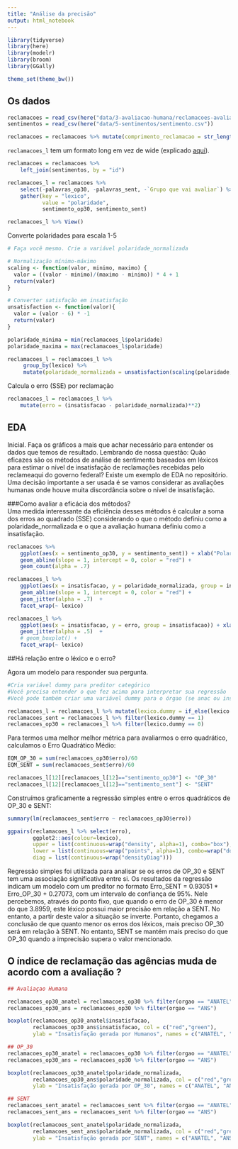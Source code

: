 ```yaml
---
title: "Análise da precisão"
output: html_notebook
---
```


```r
library(tidyverse)
library(here)
library(modelr)
library(broom)
library(GGally)

theme_set(theme_bw())
```

## Os dados

```r

reclamacoes = read_csv(here("data/3-avaliacao-humana/reclamacoes-avaliadas-20190515.csv"))
sentimentos = read_csv(here("data/5-sentimentos/sentimento.csv"))

reclamacoes = reclamacoes %>% mutate(comprimento_reclamacao = str_length(texto))
```

`reclamacoes_l` tem um formato long em vez de wide (explicado [aqui](https://sejdemyr.github.io/r-tutorials/basics/wide-and-long/)).

```r
reclamacoes = reclamacoes %>% 
    left_join(sentimentos, by = "id")

reclamacoes_l = reclamacoes %>%  
    select(-palavras_op30, -palavras_sent, -`Grupo que vai avaliar`) %>% 
    gather(key = "lexico", 
           value = "polaridade", 
           sentimento_op30, sentimento_sent)

reclamacoes_l %>% View()

```

Converte polaridades para escala 1-5

```r

# Faça você mesmo. Crie a variável polaridade_normalizada

# Normalização mínimo-máximo
scaling <- function(valor, minimo, maximo) {
  valor = ((valor - minimo)/(maximo - minimo)) * 4 + 1
  return(valor)
}

# Converter satisfação em insatisfação
unsatisfaction <- function(valor){
  valor = (valor - 6) * -1                              
  return(valor)
}

polaridade_minima = min(reclamacoes_l$polaridade)
polaridade_maxima = max(reclamacoes_l$polaridade)

reclamacoes_l = reclamacoes_l %>% 
     group_by(lexico) %>% 
     mutate(polaridade_normalizada = unsatisfaction(scaling(polaridade, polaridade_minima, polaridade_maxima)))

```

Calcula o erro (SSE) por reclamação

```r
reclamacoes_l = reclamacoes_l %>% 
    mutate(erro = (insatisfacao - polaridade_normalizada)**2)
```


## EDA

Inicial. Faça os gráficos a mais que achar necessário para entender os dados que temos de resultado. Lembrando de nossa questão: Quão eficazes são os métodos de análise de sentimento baseados em léxicos para estimar o nível de insatisfação de reclamações recebidas pelo reclameaqui do governo federal? Existe um exemplo de EDA no repositório. Uma decisão importante a ser usada é se vamos considerar as avaliações humanas onde houve muita discordância sobre o nível de insatisfação.

###Como avaliar a eficácia dos métodos?  
Uma medida interessante da eficiência desses métodos é calcular a soma dos erros ao quadrado (SSE) considerando o que o método definiu como a polaridade_normalizada e o que a avaliação humana definiu como a insatisfação.

```r
reclamacoes %>% 
    ggplot(aes(x = sentimento_op30, y = sentimento_sent)) + xlab("Polaridade Acumulada de OP_30") + ylab("Polaridade Acumulada de SENT") +
    geom_abline(slope = 1, intercept = 0, color = "red") + 
    geom_count(alpha = .7) 
```

```r
reclamacoes_l %>% 
    ggplot(aes(x = insatisfacao, y = polaridade_normalizada, group = insatisfacao)) + xlab("Polaridade da Avaliaçao Humana") + ylab("Polaridade dos Léxicos") +
    geom_abline(slope = 1, intercept = 0, color = "red") + 
    geom_jitter(alpha = .7)  + 
    facet_wrap(~ lexico)

reclamacoes_l %>% 
    ggplot(aes(x = insatisfacao, y = erro, group = insatisfacao)) + xlab("Polaridade da Avaliação Humana") + ylab("Erro Quadrático") +
    geom_jitter(alpha = .5)  +
    # geom_boxplot() + 
    facet_wrap(~ lexico)
```
##Há relação entre o léxico e o erro?

Agora um modelo para responder sua pergunta.

```r
#Cria variável dummy para preditor categórico
#Você precisa entender o que fez acima para interpretar sua regressão
#Você pode também criar uma variável dummy para o órgao (se anac ou inss)

reclamacoes_l = reclamacoes_l %>% mutate(lexico.dummy = if_else(lexico == "sentimento_sent", 1, 0))
reclamacoes_sent = reclamacoes_l %>% filter(lexico.dummy == 1)
reclamacoes_op30 = reclamacoes_l %>% filter(lexico.dummy == 0)
```

Para termos uma melhor melhor métrica para avaliarmos o erro quadrático, calculamos o Erro Quadrático Médio:

```r

EQM_OP_30 = sum(reclamacoes_op30$erro)/60
EQM_SENT = sum(reclamacoes_sent$erro)/60

reclamacoes_l[12][reclamacoes_l[12]=="sentimento_op30"] <- "OP_30"
reclamacoes_l[12][reclamacoes_l[12]=="sentimento_sent"] <- "SENT"

```

Construímos graficamente a regressão simples entre o erros quadráticos de OP_30 e SENT:

```r

summary(lm(reclamacoes_sent$erro ~ reclamacoes_op30$erro))

ggpairs(reclamacoes_l %>% select(erro), 
        ggplot2::aes(colour=lexico), 
        upper = list(continuous=wrap("density", alpha=1), combo="box"),
        lower = list(continuous=wrap("points", alpha=1), combo=wrap("dot", alpha=1)),
        diag = list(continuous=wrap("densityDiag")))

```


Regressão simples foi utilizada para analisar se os erros de OP_30 e SENT tem uma associação significativa entre si. 
Os resultados da regressão indicam um modelo com um preditor no formato Erro_SENT = 0.93051 * Erro_OP_30 + 0.27073,
com um intervalo de confiança de 95%. Nele percebemos, através do ponto fixo,
que quando o erro de OP_30 é menor do que 3.8959, este léxico possui maior precisão em relação a SENT.
No entanto, a partir deste valor a situação se inverte. Portanto, chegamos a conclusão de que quanto menor os erros dos léxicos,
mais preciso OP_30 será em relação à SENT. No entanto, SENT se mantém mais preciso do que OP_30 quando a imprecisão supera o valor mencionado.

## O índice de reclamação das agências muda de acordo com a avaliação ?

```r
## Avaliaçao Humana

reclamacoes_op30_anatel = reclamacoes_op30 %>% filter(orgao == "ANATEL")
reclamacoes_op30_ans = reclamacoes_op30 %>% filter(orgao == "ANS")

boxplot(reclamacoes_op30_anatel$insatisfacao, 
        reclamacoes_op30_ans$insatisfacao, col = c("red","green"), 
        ylab = "Insatisfação gerada por Humanos", names = c("ANATEL", "ANS"))

## OP_30
reclamacoes_op30_anatel = reclamacoes_op30 %>% filter(orgao == "ANATEL")
reclamacoes_op30_ans = reclamacoes_op30 %>% filter(orgao == "ANS")

boxplot(reclamacoes_op30_anatel$polaridade_normalizada, 
        reclamacoes_op30_ans$polaridade_normalizada, col = c("red","green"), 
        ylab = "Insatisfação gerada por OP_30", names = c("ANATEL", "ANS"))

## SENT
reclamacoes_sent_anatel = reclamacoes_sent %>% filter(orgao == "ANATEL")
reclamacoes_sent_ans = reclamacoes_sent %>% filter(orgao == "ANS")

boxplot(reclamacoes_sent_anatel$polaridade_normalizada, 
        reclamacoes_sent_ans$polaridade_normalizada, col = c("red","green"), 
        ylab = "Insatisfação gerada por SENT", names = c("ANATEL", "ANS"))

```

